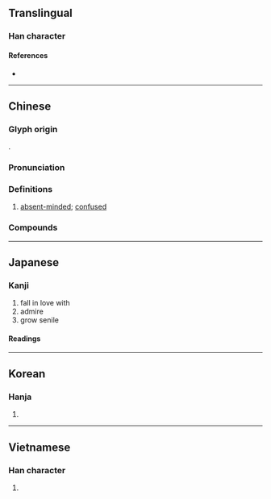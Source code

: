 {{character info}}
==Translingual==

===Han character===
{{Han char|rn=61|rad=心|as=08|sn=11|four=97032|canj=PPHP|ids=⿰忄忽}}

====References====
* {{Han ref|kx=0391.080|dkj=10811|dj=0725.200|hdz=42317.130|uh=60DA|ud=24794|bh=B1AB|bd=45483}}

----

==Chinese==
{{zh-forms}}

===Glyph origin===
{{Han etym}}
{{Han compound|心|alt1=忄|忽|ls=psc|c1=s|c2=p}}.

===Pronunciation===
{{zh-pron
|m=hū
|c=fat1
|h=pfs=
|md=
|mn=hut
|w=
|mc=y
|oc=y
|cat=a
}}

===Definitions===
{{zh-hanzi}}

# [[absent-minded]]; [[confused]]

===Compounds===
{{zh-der|惚恍|恍惚|惚惚|心緒恍惚|忙惚兒|心神恍惚|朦朧恍惚|神情恍惚|神思恍惚|精神恍惚|惚怳|怳惚}}

----

==Japanese==

===Kanji===
{{ja-kanji|grade=|rs=心08}}

# fall in love with
# admire
# grow senile

====Readings====
{{ja-readings
|goon=こち
|kanon=こつ
|kun=ほけ-る, ぼ-ける, ほ-れる
}}

----

==Korean==

===Hanja===
{{ko-hanja|홀}}

# {{rfdef|ko|sort=心08}}

----

==Vietnamese==

===Han character===
{{vi-readings|reading=hốt, ghen|rs=心08}}

# {{rfdef|vi|sort=心08}}